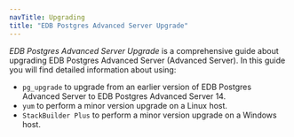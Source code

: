 ```yaml
---
navTitle: Upgrading
title: "EDB Postgres Advanced Server Upgrade"
---
```


*EDB Postgres Advanced Server Upgrade* is a comprehensive guide about upgrading EDB Postgres Advanced Server (Advanced Server). In this guide you will find detailed information about using:

-   `pg_upgrade` to upgrade from an earlier version of EDB Postgres Advanced Server to EDB Postgres Advanced Server 14.
-   `yum` to perform a minor version upgrade on a Linux host.
-   `StackBuilder Plus` to perform a minor version upgrade on a Windows host.

